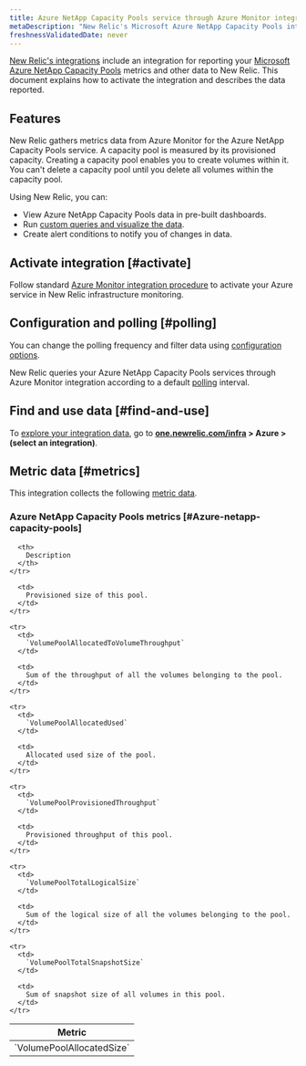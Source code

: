 ```yaml
---
title: Azure NetApp Capacity Pools service through Azure Monitor integration
metaDescription: "New Relic's Microsoft Azure NetApp Capacity Pools integration: what data it reports and how to enable it."
freshnessValidatedDate: never
---
```


[New Relic's integrations](/docs/infrastructure/introduction-infra-monitoring) include an integration for reporting your [Microsoft Azure NetApp Capacity Pools](https://learn.microsoft.com/en-us/azure/azure-netapp-files/azure-netapp-files-set-up-capacity-pool) metrics and other data to New Relic. This document explains how to activate the integration and describes the data reported.

## Features

New Relic gathers metrics data from Azure Monitor for the Azure NetApp Capacity Pools service. A capacity pool is measured by its provisioned capacity. Creating a capacity pool enables you to create volumes within it. You can't delete a capacity pool until you delete all volumes within the capacity pool.

Using New Relic, you can:

* View Azure NetApp Capacity Pools data in pre-built dashboards.
* Run [custom queries and visualize the data](/docs/infrastructure/integrations-getting-started/getting-started/use-integration-data-new-relic-insights).
* Create alert conditions to notify you of changes in data.

## Activate integration [#activate]

Follow standard [Azure Monitor integration procedure](/docs/infrastructure/microsoft-azure-integrations/azure-integrations-list/azure-monitor) to activate your Azure service in New Relic infrastructure monitoring.

## Configuration and polling [#polling]

You can change the polling frequency and filter data using [configuration options](/docs/infrastructure/microsoft-azure-integrations/azure-integrations-list/azure-monitor/#settings).

New Relic queries your Azure NetApp Capacity Pools services through Azure Monitor integration according to a default [polling](/docs/infrastructure/microsoft-azure-integrations/azure-integrations-list/azure-monitor/#settings) interval.

## Find and use data [#find-and-use]

To [explore your integration data](/docs/infrastructure/integrations/find-use-infrastructure-integration-data), go to <DNT>**[one.newrelic.com/infra](https://one.newrelic.com/infra) > Azure > (select an integration)**</DNT>.

## Metric data [#metrics]

This integration collects the following [metric data](/docs/infrastructure/integrations-getting-started/getting-started/understand-integration-data-data-types#metric).

### Azure NetApp Capacity Pools metrics [#Azure-netapp-capacity-pools]

<table>
  <thead>
    <tr>
      <th style={{ width: "300px" }}>
        Metric
      </th>

      <th>
        Description
      </th>
    </tr>
  </thead>

  <tbody>
    <tr>
      <td>
        `VolumePoolAllocatedSize`
      </td>

      <td>
        Provisioned size of this pool.
      </td>
    </tr>

    <tr>
      <td>
        `VolumePoolAllocatedToVolumeThroughput`
      </td>

      <td>
        Sum of the throughput of all the volumes belonging to the pool.
      </td>
    </tr>

    <tr>
      <td>
        `VolumePoolAllocatedUsed`
      </td>

      <td>
        Allocated used size of the pool.
      </td>
    </tr>

    <tr>
      <td>
        `VolumePoolProvisionedThroughput`
      </td>

      <td>
        Provisioned throughput of this pool.
      </td>
    </tr>

    <tr>
      <td>
        `VolumePoolTotalLogicalSize`
      </td>

      <td>
        Sum of the logical size of all the volumes belonging to the pool.
      </td>
    </tr>

    <tr>
      <td>
        `VolumePoolTotalSnapshotSize`
      </td>

      <td>
        Sum of snapshot size of all volumes in this pool.
      </td>
    </tr>
  </tbody>
</table>
